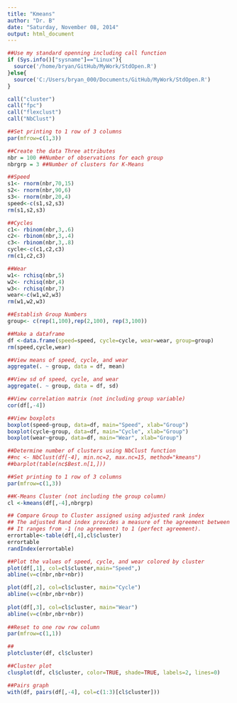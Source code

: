 ```yaml
---
title: "Kmeans"
author: "Dr. B"
date: "Saturday, November 08, 2014"
output: html_document
---
```


```r
##Use my standard openning including call function
if (Sys.info()["sysname"]=="Linux"){
  source('/home/bryan/GitHub/MyWork/StdOpen.R')     
}else{
  source('C:/Users/bryan_000/Documents/GitHub/MyWork/StdOpen.R')   
}

call("cluster")
call("fpc")
call("flexclust")
call("NbClust")

##Set printing to 1 row of 3 columns
par(mfrow=c(1,3))

##Create the data Three attributes
nbr = 100 ##Number of observations for each group
nbrgrp = 3 ##Number of clusters for K-Means

##Speed
s1<- rnorm(nbr,70,15)
s2<- rnorm(nbr,90,6)
s3<- rnorm(nbr,20,4)
speed<-c(s1,s2,s3)
rm(s1,s2,s3)

##Cycles
c1<- rbinom(nbr,3,.6)
c2<- rbinom(nbr,3,.4)
c3<- rbinom(nbr,3,.8)
cycle<-c(c1,c2,c3)
rm(c1,c2,c3)

##Wear
w1<- rchisq(nbr,5)
w2<- rchisq(nbr,4)
w3<- rchisq(nbr,7)
wear<-c(w1,w2,w3)
rm(w1,w2,w3)

##Establish Group Numbers
group<- c(rep(1,100),rep(2,100), rep(3,100))

##Make a dataframe
df <-data.frame(speed=speed, cycle=cycle, wear=wear, group=group)
rm(speed,cycle,wear)

##View means of speed, cycle, and wear
aggregate(. ~ group, data = df, mean)

##View sd of speed, cycle, and wear
aggregate(. ~ group, data = df, sd)

##View correlation matrix (not including group variable)
cor(df[,-4])

##View boxplots
boxplot(speed~group, data=df, main="Speed", xlab="Group")
boxplot(cycle~group, data=df, main="Cycle", xlab="Group")
boxplot(wear~group, data=df, main="Wear", xlab="Group")

##Determine number of clusters using NbClust function
##nc <- NbClust(df[-4], min.nc=2, max.nc=15, method="kmeans")
##barplot(table(nc$Best.n[1,]))

##Set printing to 1 row of 3 columns
par(mfrow=c(1,3))

##K-Means Cluster (not including the group column)
cl <-kmeans(df[,-4],nbrgrp)

## Compare Group to Cluster assigned using adjusted rank index
## The adjusted Rand index provides a measure of the agreement between two partitions, adjusted for chance. 
## It ranges from -1 (no agreement) to 1 (perfect agreement). 
errortable<-table(df[,4],cl$cluster)
errortable
randIndex(errortable)

##Plot the values of speed, cycle, and wear colored by cluster
plot(df[,1], col=cl$cluster,main="Speed",)
abline(v=c(nbr,nbr+nbr))

plot(df[,2], col=cl$cluster, main="Cycle")
abline(v=c(nbr,nbr+nbr))
       
plot(df[,3], col=cl$cluster, main="Wear")
abline(v=c(nbr,nbr+nbr))
 
##Reset to one row row column
par(mfrow=c(1,1))

##
plotcluster(df, cl$cluster)

##Cluster plot
clusplot(df, cl$cluster, color=TRUE, shade=TRUE, labels=2, lines=0)

##Pairs graph
with(df, pairs(df[,-4], col=c(1:3)[cl$cluster])) 
```
